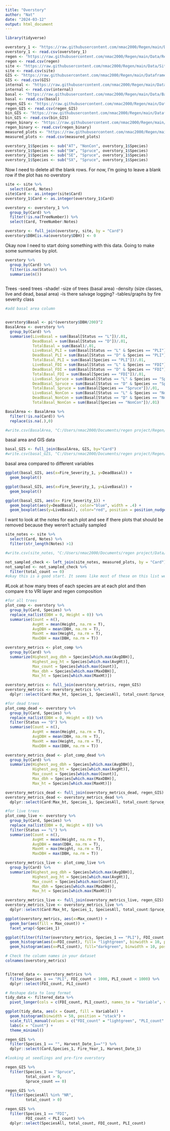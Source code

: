 ```yaml
---
title: "Overstory"
author: "Nat"
date: "2024-03-12"
output: html_document
---
```


```r
library(tidyverse)

overstory_1 <- "https://raw.githubusercontent.com/nmac2000/Regen/main/Data/Overstory.csv"
overstory_1 <- read.csv(overstory_1)
regen <- "https://raw.githubusercontent.com/nmac2000/Regen/main/Data/Regen_2023_ALL.csv" ##check this
regen <- read.csv(regen)
site <- "https://raw.githubusercontent.com/nmac2000/Regen/main/Data/Site.csv"
site <- read.csv(site)
GIS <- "https://raw.githubusercontent.com/nmac2000/Regen/main/Dataframes/GIS.csv"
GIS <- read.csv(GIS)
internal <- "https://raw.githubusercontent.com/nmac2000/Regen/main/Data/Internal.csv" ##check this
internal <- read.csv(internal)
basal <- "https://raw.githubusercontent.com/nmac2000/Regen/main/Data/BasalArea.csv"
basal <- read.csv(basal)
regen_GIS <- "https://raw.githubusercontent.com/nmac2000/Regen/main/Dataframes/regen_GIS.csv"
regen_GIS <- read.csv(regen_GIS)
bin_GIS <- "https://raw.githubusercontent.com/nmac2000/Regen/main/Dataframes/binary_GIS.csv"
bin_GIS <- read.csv(bin_GIS)
regen_binary <- "https://raw.githubusercontent.com/nmac2000/Regen/main/Dataframes/regen_binary.csv"
regen_binary <- read.csv(regen_binary)
measured_plots <- "https://raw.githubusercontent.com/nmac2000/Regen/main/Dataframes/MeasuredPlots.csv"
measured_plots <- read.csv(measured_plots)
```

```r
overstory_1$Species <- sub("AT", "NonCon", overstory_1$Species)
overstory_1$Species <- sub("SW", "Spruce", overstory_1$Species)
overstory_1$Species <- sub("SE", "Spruce", overstory_1$Species)
overstory_1$Species <- sub("SX", "Spruce", overstory_1$Species)
```

Now I need to delete all the blank rows. For now, I'm going to leave a blank row if the plot has no overstory
```r
site <- site %>% 
  select(Card, Notes)
site$Card <- as.integer(site$Card)
overstory_1$Card <- as.integer(overstory_1$Card)

overstory <- overstory_1 %>% 
  group_by(Card) %>% 
  filter(!is.na(TreeNumber)) %>% 
  select(Card, TreeNumber:Notes)

overstory <- full_join(overstory, site, by = "Card")
overstory$DBH[is.na(overstory$DBH)] <- 0


```

Okay now I need to start doing something with this data. 
Going to make some summaries by plot. 
```r
overstory %>% 
  group_by(Card) %>% 
  filter(is.na(Status)) %>% 
  summarise(n())
  
```
Trees
-seed trees
-shade!
-size of trees (basal area)
-density (size classes, live and dead, basal area)
-is there salvage logging?
-tables/graphs by fire severity class
```r
#add basal area column


overstory$Basal <- pi*(overstory$DBH/200)^2
BasalArea <- overstory %>% 
  group_by(Card) %>% 
  summarise(LiveBasal = sum(Basal[Status == "L"])/.01,
            DeadBasal = sum(Basal[Status == "D"])/.01,
            TotalBasal = sum(Basal)/.01,
            LiveBasal_PLI = sum(Basal[Status == "L" & Species == "PLI"])/.01,
            DeadBasal_PLI = sum(Basal[Status == "D" & Species == "PLI"])/.01,
            TotalBasal_PLI = sum(Basal[Species == "PLI"])/.01,
            LiveBasal_FDI = sum(Basal[Status == "L" & Species == "FDI"])/.01,
            DeadBasal_FDI = sum(Basal[Status == "D" & Species == "FDI"])/.01,
            TotalBasal_FDI = sum(Basal[Species == "FDI"])/.01,
            LiveBasal_Spruce = sum(Basal[Status == "L" & Species == "Spruce"])/.01,
            DeadBasal_Spruce = sum(Basal[Status == "D" & Species == "Spruce"])/.01,
            TotalBasal_Spruce = sum(Basal[Species == "Spruce"])/.01,
            LiveBasal_NonCon = sum(Basal[Status == "L" & Species == "NonCon"])/.01,
            DeadBasal_NonCon = sum(Basal[Status == "D" & Species == "NonCon"])/.01,
            TotalBasal_NonCon = sum(Basal[Species == "NonCon"])/.01)

BasalArea <- BasalArea %>%
  filter(!is.na(Card)) %>% 
  replace(is.na(.),0)

#write.csv(BasalArea, "C:/Users/nmac2000/Documents/regen project/Regen/Dataframes/BasalArea.csv", row.names = FALSE)

```

basal area and GIS data
```r
basal_GIS <- full_join(BasalArea, GIS, by="Card")
#write.csv(basal_GIS, "C:/Users/nmac2000/Documents/regen project/Regen/Dataframes/BasalGIS.csv", row.names = FALSE)
```
basal area compared to different variables
```r
ggplot(basal_GIS, aes(x=Fire_Severity_1, y=DeadBasal)) +
  geom_boxplot()

ggplot(basal_GIS, aes(x=Fire_Severity_1, y=LiveBasal)) +
  geom_boxplot()

ggplot(basal_GIS, aes(x= Fire_Severity_1)) +
  geom_boxplot(aes(y=DeadBasal), color="blue", width = .4) +
  geom_boxplot(aes(y=LiveBasal), color="red", position = position_nudge(x= 0.3), width = .4) 


```


I want to look at the notes for each plot and see if there plots that should be removed because they weren't actually sampled
```r

site_notes <- site %>% 
  select(Card, Notes) %>% 
  filter(str_length(Notes) >1)

#write.csv(site_notes, "C:/Users/nmac2000/Documents/regen project/Data/SiteNotes.csv", row.names = FALSE)

not_sampled_check <- left_join(site_notes, measured_plots, by = "Card")
not_sampled <- not_sampled_check %>% 
  filter(total_count == 0)
#okay this is a good start. It seems like most of these on this list were not actually sampled. There are a few I should double check
```
#Look at how many trees of each species are at each plot
and then compare it to VRI layer and regen composition
```r
#for all trees
plot_comp <- overstory %>% 
  group_by(Card, Species) %>%
  replace_na(list(DBH = 0, Height = 0)) %>% 
  summarise(Count = n(),
            AvgHt = mean(Height, na.rm = T),
            AvgDBH = mean(DBH, na.rm = T),
            MaxHt = max(Height, na.rm = T),
            MaxDBH = max(DBH, na.rm = T)) 

overstory_metrics <- plot_comp %>% 
  group_by(Card) %>% 
  summarize(Highest_avg_dbh = Species[which.max(AvgDBH)],
            Highest_avg_ht = Species[which.max(AvgHt)],
            Max_count = Species[which.max(Count)],
            Max_dbh = Species[which.max(MaxDBH)],
            Max_ht = Species[which.max(MaxHt)])

overstory_metrics <- full_join(overstory_metrics, regen_GIS)
overstory_metrics <- overstory_metrics %>% 
  dplyr::select(Card:Max_ht, Species_1, SpeciesAll, total_count:Spruce_x130)

#for dead trees
plot_comp_dead <- overstory %>% 
  group_by(Card, Species) %>%
  replace_na(list(DBH = 0, Height = 0)) %>% 
  filter(Status == "D") %>% 
  summarise(Count = n(),
            AvgHt = mean(Height, na.rm = T),
            AvgDBH = mean(DBH, na.rm = T),
            MaxHt = max(Height, na.rm = T),
            MaxDBH = max(DBH, na.rm = T)) 

overstory_metrics_dead <- plot_comp_dead %>% 
  group_by(Card) %>% 
  summarize(Highest_avg_dbh = Species[which.max(AvgDBH)],
            Highest_avg_ht = Species[which.max(AvgHt)],
            Max_count = Species[which.max(Count)],
            Max_dbh = Species[which.max(MaxDBH)],
            Max_ht = Species[which.max(MaxHt)])

overstory_metrics_dead <- full_join(overstory_metrics_dead, regen_GIS)
overstory_metrics_dead <- overstory_metrics_dead %>% 
  dplyr::select(Card:Max_ht, Species_1, SpeciesAll, total_count:Spruce_x130)

#for live trees
plot_comp_live <- overstory %>% 
  group_by(Card, Species) %>%
  replace_na(list(DBH = 0, Height = 0)) %>% 
  filter(Status == "L") %>% 
  summarise(Count = n(),
            AvgHt = mean(Height, na.rm = T),
            AvgDBH = mean(DBH, na.rm = T),
            MaxHt = max(Height, na.rm = T),
            MaxDBH = max(DBH, na.rm = T)) 

overstory_metrics_live <- plot_comp_live %>% 
  group_by(Card) %>% 
  summarize(Highest_avg_dbh = Species[which.max(AvgDBH)],
            Highest_avg_ht = Species[which.max(AvgHt)],
            Max_count = Species[which.max(Count)],
            Max_dbh = Species[which.max(MaxDBH)],
            Max_ht = Species[which.max(MaxHt)])

overstory_metrics_live <- full_join(overstory_metrics_live, regen_GIS)
overstory_metrics_live <- overstory_metrics_live %>% 
  dplyr::select(Card:Max_ht, Species_1, SpeciesAll, total_count:Spruce_x130)

ggplot(overstory_metrics, aes(x=Max_count)) +
  geom_bar(aes(fill = Max_count)) +
  facet_wrap(~Species_1)

ggplot(filter(filter(overstory_metrics, Species_1 == "PLI"), FDI_count < 1000)) +
  geom_histogram(aes(x=FDI_count), fill= "lightgreen", binwidth = 10, position="dodge") +
  geom_histogram(aes(x=PLI_count), fill="darkgreen", binwidth = 10, position="dodge")

# Check the column names in your dataset
colnames(overstory_metrics)


filtered_data <- overstory_metrics %>%
  filter(Species_1 == "PLI", FDI_count < 1000, PLI_count < 1000) %>%
  dplyr::select(FDI_count, PLI_count)

# Reshape data to long format
tidy_data <- filtered_data %>%
  pivot_longer(cols = c(FDI_count, PLI_count), names_to = "Variable", values_to = "Count")

ggplot(tidy_data, aes(x = Count, fill = Variable)) +
  geom_histogram(binwidth = 50, position = "stack") +
  scale_fill_manual(values = c("FDI_count" = "lightgreen", "PLI_count" = "darkgreen")) +
  labs(x = "Count") +
  theme_minimal()
```

```r
regen_GIS %>% 
  filter(Species_1 == "", Harvest_Date_1=="") %>% 
  dplyr::select(Card,Species_1, Fire_Year_1, Harvest_Date_1) 
```

```r
#looking at seedlings and pre-fire overstory

regen_GIS %>% 
  filter(Species_1 == "Spruce",
         total_count > 0,
         Spruce_count == 0) 

regen_GIS %>% 
  filter(SpeciesAll %in% "NR",
         total_count > 0)

regen_GIS %>% 
  filter(Species_1 == "FDI",
         FDI_count < PLI_count) %>% 
  dplyr::select(SpeciesAll, total_count, FDI_count, PLI_count)

```






